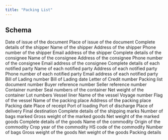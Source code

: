 ---
title: "Packing List"
---

## Schema

<ParamField path="document.dateOfIssue" type="string">
  Date of issue of the document
</ParamField>

<ParamField path="document.placeOfIssue" type="string">
  Place of issue of the document
</ParamField>

<ParamField path="shipper.fullInformation" type="string">
  Complete details of the shipper
</ParamField>

<ParamField path="shipper.name" type="string">
  Name of the shipper
</ParamField>

<ParamField path="shipper.address" type="string">
  Address of the shipper
</ParamField>

<ParamField path="shipper.contactDetails.phone" type="string">
  Phone number of the shipper
</ParamField>

<ParamField path="shipper.contactDetails.email" type="string">
  Email address of the shipper
</ParamField>

<ParamField path="consignee.fullInformation" type="string">
  Complete details of the consignee
</ParamField>

<ParamField path="consignee.name" type="string">
  Name of the consignee
</ParamField>

<ParamField path="consignee.address" type="string">
  Address of the consignee
</ParamField>

<ParamField path="consignee.contactDetails.phone" type="string">
  Phone number of the consignee
</ParamField>

<ParamField path="consignee.contactDetails.email" type="string">
  Email address of the consignee
</ParamField>

<ParamField path="notifyParties[].fullInformation" type="string">
  Complete details of each notified party
</ParamField>

<ParamField path="notifyParties[].name" type="string">
  Name of each notified party
</ParamField>

<ParamField path="notifyParties[].address" type="string">
  Address of each notified party
</ParamField>

<ParamField path="notifyParties[].contactDetails.phone" type="string">
  Phone number of each notified party
</ParamField>

<ParamField path="notifyParties[].contactDetails.email" type="string">
  Email address of each notified party
</ParamField>

<ParamField path="billOfLading.number" type="string">
  Bill of Lading number
</ParamField>

<ParamField path="billOfLading.date" type="string">
  Bill of Lading date
</ParamField>

<ParamField path="lcNumber" type="string">
  Letter of Credit number
</ParamField>

<ParamField path="documentNumber" type="string">
  Packing list document number
</ParamField>

<ParamField path="buyerReference" type="string">
  Buyer reference number
</ParamField>

<ParamField path="sellerReference" type="string">
  Seller reference number
</ParamField>

<ParamField path="containers[].containerNumber" type="string">
  Container number
</ParamField>

<ParamField path="containers[].sealNumbers" type="array">
  Seal numbers of the container
</ParamField>

<ParamField path="containers[].netWeight" type="number">
  Net weight of the container
</ParamField>

<ParamField path="lotNumbers" type="array">
  Lot numbers
</ParamField>

<ParamField path="vesselDetails.vesselLiner" type="string">
  Vessel liner
</ParamField>

<ParamField path="vesselDetails.vesselName" type="string">
  Name of the vessel
</ParamField>

<ParamField path="vesselDetails.voyageNumber" type="string">
  Voyage number
</ParamField>

<ParamField path="vesselDetails.flag" type="string">
  Flag of the vessel
</ParamField>

<ParamField path="packingPlace.name" type="string">
  Name of the packing place
</ParamField>

<ParamField path="packingPlace.address" type="string">
  Address of the packing place
</ParamField>

<ParamField path="packingDate" type="string">
  Packing date
</ParamField>

<ParamField path="placeOfReceipt" type="string">
  Place of receipt
</ParamField>

<ParamField path="portOfLoading" type="string">
  Port of loading
</ParamField>

<ParamField path="portOfDischarge" type="string">
  Port of discharge
</ParamField>

<ParamField path="placeOfDelivery" type="string">
  Place of delivery
</ParamField>

<ParamField path="finalDestination" type="string">
  Final destination
</ParamField>

<ParamField path="shippingMarks[].fullInformation" type="string">
  Complete details of the shipping marks
</ParamField>

<ParamField path="shippingMarks[].bags" type="number">
  Number of bags marked
</ParamField>

<ParamField path="shippingMarks[].grossWeight" type="number">
  Gross weight of the marked goods
</ParamField>

<ParamField path="shippingMarks[].netWeight" type="number">
  Net weight of the marked goods
</ParamField>

<ParamField path="descriptionOfGoods[].fullInformation" type="string">
  Complete details of the goods
</ParamField>

<ParamField path="descriptionOfGoods[].commodity.name" type="string">
  Name of the commodity
</ParamField>

<ParamField path="descriptionOfGoods[].commodity.origin" type="string">
  Origin of the commodity
</ParamField>

<ParamField path="descriptionOfGoods[].commodity.cropYear" type="string">
  Crop year of the commodity
</ParamField>

<ParamField path="descriptionOfGoods[].commodity.hsCode" type="string">
  HS code of the commodity
</ParamField>

<ParamField path="descriptionOfGoods[].bags" type="number">
  Number of bags
</ParamField>

<ParamField path="descriptionOfGoods[].grossWeight" type="number">
  Gross weight of the goods
</ParamField>

<ParamField path="descriptionOfGoods[].netWeight" type="number">
  Net weight of the goods
</ParamField>

<ParamField path="descriptionOfGoods[].packing" type="string">
  Packing details
</ParamField>
